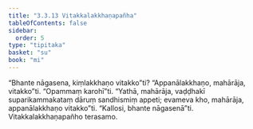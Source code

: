 ```yaml
---
title: "3.3.13 Vitakkalakkhaṇapañha"
tableOfContents: false
sidebar:
  order: 5
type: "tipitaka"
basket: "su"
book: "mi"
---
```



<DynamicBreadcrumb />

<Division number="61" book="mi" bookNo="28">

<Paragraph number="305" book="mi">
“Bhante nāgasena, kiṃlakkhaṇo vitakko”ti? “Appanālakkhaṇo, mahārāja, vitakko”ti.
</Paragraph>

<Paragraph number="306" book="mi">
“Opammaṃ karohī”ti. “Yathā, mahārāja, vaḍḍhakī suparikammakataṃ dāruṃ sandhismiṃ appeti; evameva kho, mahārāja, appanālakkhaṇo vitakko”ti.
</Paragraph>

<Paragraph number="307" book="mi">
“Kallosi, bhante nāgasenā”ti.

</Paragraph>
</Division>

<Paragraph number="308" type="center" book="mi">
Vitakkalakkhaṇapañho terasamo.
</Paragraph>